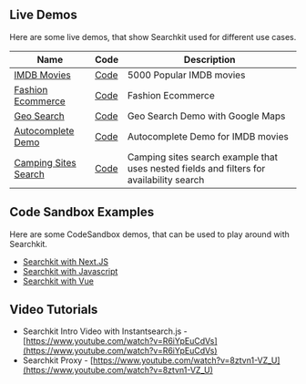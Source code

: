 ## Live Demos

Here are some live demos, that show Searchkit used for different use cases.

| Name | Code | Description |
| --- | --- | --- |
| [IMDB Movies](/demo) | [Code](https://github.com/searchkit/searchkit/tree/main/apps/web/pages/demo.tsx) | 5000 Popular IMDB movies  |
| [Fashion Ecommerce](/demo-ecommerce) | [Code](https://github.com/searchkit/searchkit/tree/main/apps/web/pages/demo-ecommerce.tsx) | Fashion Ecommerce |
| [Geo Search](/geo-search-demo) | [Code](https://github.com/searchkit/searchkit/tree/main/apps/web/pages/geo-search-demo.jsx) | Geo Search Demo with Google Maps |
| [Autocomplete Demo](/autocomplete) | [Code](https://github.com/searchkit/searchkit/tree/main/apps/web/pages/autocomplete.jsx) | Autocomplete Demo for IMDB movies |
| [Camping Sites Search](/camping-sites-demo) | [Code](https://github.com/searchkit/searchkit/tree/main/apps/web/pages/camping-sites-demo.jsx) | Camping sites search example that uses nested fields and filters for availability search | 

## Code Sandbox Examples

Here are some CodeSandbox demos, that can be used to play around with Searchkit.
* [Searchkit with Next.JS](https://github.com/searchkit/searchkit/tree/main/examples/with-ui-nextjs-react)
* [Searchkit with Javascript](https://github.com/searchkit/searchkit/tree/main/examples/with-ui-instantsearchjs)
* [Searchkit with Vue](https://github.com/searchkit/searchkit/tree/main/examples/with-ui-vue)

## Video Tutorials

* Searchkit Intro Video with Instantsearch.js - [https://www.youtube.com/watch?v=R6iYpEuCdVs](https://www.youtube.com/watch?v=R6iYpEuCdVs)
* Searchkit Proxy - [https://www.youtube.com/watch?v=8ztvn1-VZ_U](https://www.youtube.com/watch?v=8ztvn1-VZ_U)

